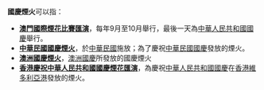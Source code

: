 '''國慶煙火'''可以指：

* '''[[澳門國際煙花比賽匯演|澳門國際煙花比賽匯演]]'''，每年9月至10月舉行，最後一天為[[中華人民共和國國慶|中華人民共和國國慶]]舉行。
* '''[[中華民國國慶煙火|中華民國國慶煙火]]'''，於[[中華民國|中華民國]]施放；為了慶祝[[中華民國國慶|中華民國國慶]]發放的煙火。
* '''[[澳洲國慶煙火|澳洲國慶煙火]]'''，[[澳洲國慶|澳洲國慶]]所發放的國慶煙火
* '''[[香港慶祝中華人民共和國國慶煙花匯演|香港慶祝中華人民共和國國慶煙花匯演]]'''，為慶祝[[中華人民共和國國慶|中華人民共和國國慶]]在[[香港|香港]][[維多利亞港|維多利亞港]]發放的煙火。

{{disambig|Cat=四字消歧义}}